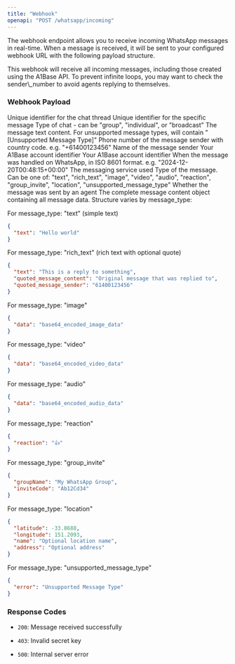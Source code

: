 ```yaml
---
title: "Webhook"
openapi: "POST /whatsapp/incoming"
---
```


The webhook endpoint allows you to receive incoming WhatsApp messages in real-time. When a message is received, it will be sent to your configured webhook URL with the following payload structure.

<Tip>
  This webhook will receive all incoming messages, including those created using the A1Base API. To prevent infinite loops, you may want to check the sender\_number to avoid agents replying to themselves.
</Tip>

### Webhook Payload

<ParamField body="thread_id" type="string">
  Unique identifier for the chat thread
</ParamField>

<ParamField body="message_id" type="string">
  Unique identifier for the specific message
</ParamField>

<ParamField body="thread_type" type="string">
  Type of chat - can be "group", "individual", or "broadcast"
</ParamField>

<ParamField body="content" type="string">
  The message text content. For unsupported message types, will contain "[Unsupported Message Type]"
</ParamField>

<ParamField body="sender_number" type="string">
  Phone number of the message sender with country code. e.g. "+61400123456"
</ParamField>

<ParamField body="sender_name" type="string">
  Name of the message sender
</ParamField>

<ParamField body="a1_account_number" type="string" deprecated={true}>
  Your A1Base account identifier
</ParamField>

<ParamField body="a1_account_id" type="string">
  Your A1Base account identifier
</ParamField>

<ParamField body="timestamp" type="string">
  When the message was handled on WhatsApp, in ISO 8601 format. e.g. "2024-12-20T00:48:15+00:00"
</ParamField>

<ParamField body="service" type="string">
  The messaging service used
</ParamField>

<ParamField body="message_type" type="string">
  Type of the message. Can be one of: "text", "rich_text", "image", "video", "audio", "reaction", "group_invite", "location", "unsupported_message_type"
</ParamField>

<ParamField body="is_from_agent" type="boolean">
  Whether the message was sent by an agent
</ParamField>

<ParamField body="message_content" type="object">
  The complete message content object containing all message data. Structure varies by message_type:

  For message_type: "text" (simple text)
  ```json
  {
    "text": "Hello world"
  }
  ```

  For message_type: "rich_text" (rich text with optional quote)
  ```json
  {
    "text": "This is a reply to something",
    "quoted_message_content": "Original message that was replied to",
    "quoted_message_sender": "61400123456"
  }
  ```

  For message_type: "image"
  ```json
  {
    "data": "base64_encoded_image_data"
  }
  ```

  For message_type: "video"
  ```json
  {
    "data": "base64_encoded_video_data"
  }
  ```

  For message_type: "audio"
  ```json
  {
    "data": "base64_encoded_audio_data"
  }
  ```

  For message_type: "reaction"
  ```json
  {
    "reaction": "👍"
  }
  ```

  For message_type: "group_invite"
  ```json
  {
    "groupName": "My WhatsApp Group",
    "inviteCode": "Ab12Cd34"
  }
  ```

  For message_type: "location"
  ```json
  {
    "latitude": -33.8688,
    "longitude": 151.2093,
    "name": "Optional location name",
    "address": "Optional address"
  }
  ```

  For message_type: "unsupported_message_type"
  ```json
  {
    "error": "Unsupported Message Type"
  }
  ```
</ParamField>

### Response Codes

* `200`: Message received successfully

* `403`: Invalid secret key

* `500`: Internal server error